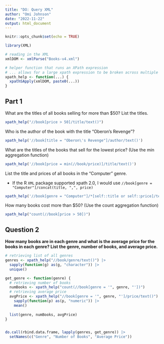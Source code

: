 ```yaml
---
title: "DO: Query XML"
author: "Omi Johnson"
date: "2022-11-22"
output: html_document
---
```


```r
knitr::opts_chunk$set(echo = TRUE)
```

```r
library(XML)

# reading in the XML
xmlDOM <- xmlParse("Books-v4.xml")

# helper function that runs an XPath expression
# ... allows for a large xpath expression to be broken across multiple lines
xpath_help <- function(...) {
  xpathSApply(xmlDOM, paste0(...))
}
```

## Part 1

What are the titles of all books selling for more than $50? List the titles.

```r
xpath_help("//book[price > 50]/title/text()")
```
Who is the author of the book with the title "Oberon's Revenge"?

```r
xpath_help('//book[title = "Oberon\'s Revenge"]/author/text()')
```

What are the titles of the books that sell for the lowest price? (Use the min aggregation function)

```r
xpath_help('//book[price = min(//book/price)]/title/text()')
```

List the title and prices of all books in the "Computer" genre.

* If the R `XML` package supported xpath 2.0, I would use `//book[genre = "Computer"]/concat(title, ",", price)`

```r
xpath_help('//book[genre = "Computer"]/*[self::title or self::price]/text()')
```

How many books cost more than $50? (Use the count aggregation function)

```r
xpath_help("count(//book[price > 50])")
```

## Question 2

**How many books are in each genre and what is the average price for the books in each genre? List the genre, number of books, and average price.**

```r
# retrieving list of all genres
genres <- xpath_help("//book/genre/text()") |> 
  sapply(function(g) as(g, "character")) |>
  unique()

get_genre <- function(genre) {
  # retrieving number of books
  numBooks <- xpath_help("count(//book[genre = '", genre, "'])")
  # retrieving average price
  avgPrice <- xpath_help("//book[genre = '", genre, "']/price/text()") |>
    sapply(function(p) as(p, "numeric")) |>
    mean()
  
  list(genre, numBooks, avgPrice)
}


do.call(rbind.data.frame, lapply(genres, get_genre)) |>
  setNames(c("Genre", "Number of Books", "Average Price"))
```




